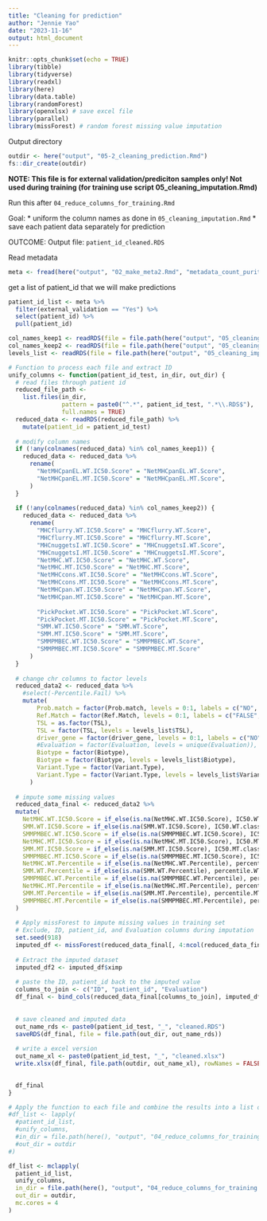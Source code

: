 ```yaml
---
title: "Cleaning for prediction"
author: "Jennie Yao"
date: "2023-11-16"
output: html_document
---
```


```r
knitr::opts_chunk$set(echo = TRUE)
library(tibble)
library(tidyverse)
library(readxl)
library(here)
library(data.table)
library(randomForest)
library(openxlsx) # save excel file
library(parallel)
library(missForest) # random forest missing value imputation
```

Output directory
```r
outdir <- here("output", "05-2_cleaning_prediction.Rmd")
fs::dir_create(outdir)
```

**NOTE: This file is for external validation/prediciton samples only! Not used during training (for training use script 05_cleaning_imputation.Rmd)**

Run this after `04_reduce_columns_for_training.Rmd`

Goal: 
* uniform the column names as done in `05_cleaning_imputation.Rmd` 
* save each patient data separately for prediction


OUTCOME: 
Output file: `patient_id_cleaned.RDS`



Read metadata
```r
meta <- fread(here("output", "02_make_meta2.Rmd", "metadata_count_purity.csv"))
```

get a list of patient_id that we will make predictions 
```r
patient_id_list <- meta %>% 
  filter(external_validation == "Yes") %>% 
  select(patient_id) %>% 
  pull(patient_id)
```


```r
col_names_keep1 <- readRDS(file = file.path(here("output", "05_cleaning_imputation.Rmd"), "col_names_keep1.RDS"))
col_names_keep2 <- readRDS(file = file.path(here("output", "05_cleaning_imputation.Rmd"), "col_names_keep2.RDS"))
levels_list <- readRDS(file = file.path(here("output", "05_cleaning_imputation.Rmd"), "levels_list.RDS"))

# Function to process each file and extract ID
unify_columns <- function(patient_id_test, in_dir, out_dir) {
  # read files through patient id
  reduced_file_path <-
    list.files(in_dir, 
               pattern = paste0("^.*", patient_id_test, ".*\\.RDS$"), 
               full.names = TRUE) 
  reduced_data <- readRDS(reduced_file_path) %>% 
    mutate(patient_id = patient_id_test)
  
  # modify column names
  if (!any(colnames(reduced_data) %in% col_names_keep1)) {
    reduced_data <- reduced_data %>%
      rename(
        "NetMHCpanEL.WT.IC50.Score" = "NetMHCpanEL.WT.Score",
        "NetMHCpanEL.MT.IC50.Score" = "NetMHCpanEL.MT.Score",
      )
  }
  
  if (!any(colnames(reduced_data) %in% col_names_keep2)) {
    reduced_data <- reduced_data %>%
      rename(
        "MHCflurry.WT.IC50.Score" = "MHCflurry.WT.Score",
        "MHCflurry.MT.IC50.Score" = "MHCflurry.MT.Score",
        "MHCnuggetsI.WT.IC50.Score" = "MHCnuggetsI.WT.Score",
        "MHCnuggetsI.MT.IC50.Score" = "MHCnuggetsI.MT.Score",
        "NetMHC.WT.IC50.Score" = "NetMHC.WT.Score", 
        "NetMHC.MT.IC50.Score" = "NetMHC.MT.Score",
        "NetMHCcons.WT.IC50.Score" = "NetMHCcons.WT.Score", 
        "NetMHCcons.MT.IC50.Score" = "NetMHCcons.MT.Score", 
        "NetMHCpan.WT.IC50.Score" = "NetMHCpan.WT.Score", 
        "NetMHCpan.MT.IC50.Score" = "NetMHCpan.MT.Score", 
         
        "PickPocket.WT.IC50.Score" = "PickPocket.WT.Score", 
        "PickPocket.MT.IC50.Score" = "PickPocket.MT.Score", 
        "SMM.WT.IC50.Score" = "SMM.WT.Score", 
        "SMM.MT.IC50.Score" = "SMM.MT.Score",
        "SMMPMBEC.WT.IC50.Score" = "SMMPMBEC.WT.Score", 
        "SMMPMBEC.MT.IC50.Score" = "SMMPMBEC.MT.Score"
      )
  }
  
  # change chr columns to factor levels
  reduced_data2 <- reduced_data %>% 
    #select(-Percentile.Fail) %>% 
    mutate(
        Prob.match = factor(Prob.match, levels = 0:1, labels = c("NO", "YES")),
        Ref.Match = factor(Ref.Match, levels = 0:1, labels = c("FALSE", "TRUE")),
        TSL = as.factor(TSL),
        TSL = factor(TSL, levels = levels_list$TSL),
        driver_gene = factor(driver_gene, levels = 0:1, labels = c("NO", "YES")),
        #Evaluation = factor(Evaluation, levels = unique(Evaluation)), 
        Biotype = factor(Biotype),
        Biotype = factor(Biotype, levels = levels_list$Biotype),
        Variant.Type = factor(Variant.Type),
        Variant.Type = factor(Variant.Type, levels = levels_list$Variant.Type)
      )
  
  # impute some missing values 
  reduced_data_final <- reduced_data2 %>%
  mutate(
    NetMHC.WT.IC50.Score = if_else(is.na(NetMHC.WT.IC50.Score), IC50.WT.class1, NetMHC.WT.IC50.Score),
    SMM.WT.IC50.Score = if_else(is.na(SMM.WT.IC50.Score), IC50.WT.class1, SMM.WT.IC50.Score),
    SMMPMBEC.WT.IC50.Score = if_else(is.na(SMMPMBEC.WT.IC50.Score), IC50.WT.class1, SMMPMBEC.WT.IC50.Score),
    NetMHC.MT.IC50.Score = if_else(is.na(NetMHC.MT.IC50.Score), IC50.MT.class1, NetMHC.MT.IC50.Score),
    SMM.MT.IC50.Score = if_else(is.na(SMM.MT.IC50.Score), IC50.MT.class1, SMM.MT.IC50.Score),
    SMMPMBEC.MT.IC50.Score = if_else(is.na(SMMPMBEC.MT.IC50.Score), IC50.MT.class1, SMMPMBEC.MT.IC50.Score),
    NetMHC.WT.Percentile = if_else(is.na(NetMHC.WT.Percentile), percentile.WT.class1, NetMHC.WT.Percentile),
    SMM.WT.Percentile = if_else(is.na(SMM.WT.Percentile), percentile.WT.class1, SMM.WT.Percentile),
    SMMPMBEC.WT.Percentile = if_else(is.na(SMMPMBEC.WT.Percentile), percentile.WT.class1, SMMPMBEC.WT.Percentile),
    NetMHC.MT.Percentile = if_else(is.na(NetMHC.MT.Percentile), percentile.MT.class1, NetMHC.MT.Percentile),
    SMM.MT.Percentile = if_else(is.na(SMM.MT.Percentile), percentile.MT.class1, SMM.MT.Percentile),
    SMMPMBEC.MT.Percentile = if_else(is.na(SMMPMBEC.MT.Percentile), percentile.MT.class1, SMMPMBEC.MT.Percentile)
  )
  
  # Apply missForest to impute missing values in training set
  # Exclude, ID, patient_id, and Evaluation columns during imputation
  set.seed(918)
  imputed_df <- missForest(reduced_data_final[, 4:ncol(reduced_data_final)-1])
  
  # Extract the imputed dataset
  imputed_df2 <- imputed_df$ximp
  
  # paste the ID, patient_id back to the imputed value
  columns_to_join <- c("ID", "patient_id", "Evaluation")
  df_final <- bind_cols(reduced_data_final[columns_to_join], imputed_df2)
  
  
  # save cleaned and imputed data
  out_name_rds <- paste0(patient_id_test, "_", "cleaned.RDS")
  saveRDS(df_final, file = file.path(out_dir, out_name_rds))
  
  # write a excel version
  out_name_xl <- paste0(patient_id_test, "_", "cleaned.xlsx")
  write.xlsx(df_final, file.path(outdir, out_name_xl), rowNames = FALSE)

  
  df_final
}
```

```r
# Apply the function to each file and combine the results into a list of dataframes
#df_list <- lapply(
  #patient_id_list,
  #unify_columns,
  #in_dir = file.path(here(), "output", "04_reduce_columns_for_training.Rmd"),
  #out_dir = outdir
#)

df_list <- mclapply(
  patient_id_list,
  unify_columns,
  in_dir = file.path(here(), "output", "04_reduce_columns_for_training.Rmd"),
  out_dir = outdir,
  mc.cores = 4
)
```



